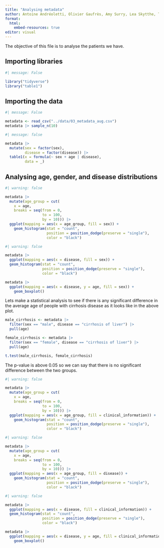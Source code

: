 ```yaml
---
title: "Analysing metadata"
author: Antoine Andréoletti, Olivier Gaufrès, Amy Surry, Lea Skytthe, Trine Søgaard
format:
  html:
    embed-resources: true
editor: visual
---
```


The objective of this file is to analyse the patients we have.

## Importing libraries

```r
#| message: False

library("tidyverse")
library("table1")
```

## Importing the data

```r
#| message: False

metadata <- read_csv("../data/03_metadata_aug.csv")
metadata |> sample_n(10)
```

```r
#| message: false

metadata |> 
  mutate(sex = factor(sex),
         disease = factor(disease)) |> 
  table1(x = formula(~ sex + age | disease),
         data = _)
```

## Analysing age, gender, and disease distributions

```r
#| warning: false

metadata |> 
  mutate(age_group = cut(
    x = age,
    breaks = seq(from = 0,
                 to = 100,
                 by = 10))) |> 
  ggplot(mapping = aes(x = age_group, fill = sex)) +
    geom_histogram(stat = "count", 
                   position = position_dodge(preserve = "single"),
                   color = "black")
```

```r
#| warning: false

metadata |> 
  ggplot(mapping = aes(x = disease, fill = sex)) +
  geom_histogram(stat = "count",
                 position = position_dodge(preserve = "single"),
                 color = "black") 
```

```r
metadata |> 
  ggplot(mapping = aes(x = disease, y = age, fill = sex)) +
    geom_boxplot()
```

Lets make a statistical analysis to see if there is any significant difference in the average age of people with cirrhosis disease as it looks like in the above plot.

```r
male_cirrhosis <- metadata |> 
  filter(sex == "male", disease == "cirrhosis of liver") |> 
  pull(age)

female_cirrhosis <- metadata |> 
  filter(sex == "female", disease == "cirrhosis of liver") |> 
  pull(age)

t.test(male_cirrhosis, female_cirrhosis)
```

The p-value is above 0.05 so we can say that there is no significant difference between the two groups.

```r
#| warning: false

metadata |> 
  mutate(age_group = cut(
    x = age,
    breaks = seq(from = 0,
                 to = 100,
                 by = 10))) |> 
  ggplot(mapping = aes(x = age_group, fill = clinical_information)) +
    geom_histogram(stat = "count", 
                   position = position_dodge(preserve = "single"),
                   color = "black")
```

```r
#| warning: false

metadata |> 
  mutate(age_group = cut(
    x = age,
    breaks = seq(from = 0,
                 to = 100,
                 by = 10))) |> 
  ggplot(mapping = aes(x = age_group, fill = disease)) +
    geom_histogram(stat = "count", 
                   position = position_dodge(preserve = "single"),
                   color = "black")
```

```r
#| warning: false

metadata |> 
  ggplot(mapping = aes(x = disease, fill = clinical_information)) +
  geom_histogram(stat = "count",
                 position = position_dodge(preserve = "single"),
                 color = "black") 
```

```r
metadata |> 
  ggplot(mapping = aes(x = disease, y = age, fill = clinical_information)) +
    geom_boxplot()
```
